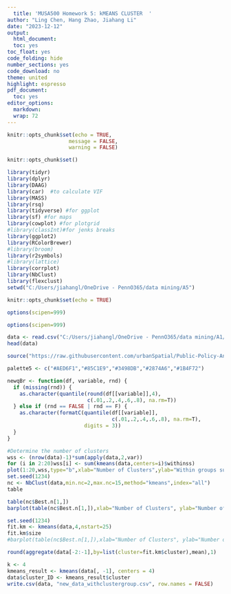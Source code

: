 ---
  title: 'MUSA500 Homework 5: kMEANS CLUSTER  '
author: "Ling Chen, Hang Zhao, Jiahang Li"
date: "2023-12-12"
output:
  html_document:
  toc: yes
toc_float: yes
code_folding: hide
number_sections: yes
code_download: no
theme: united
highlight: espresso
pdf_document:
  toc: yes
editor_options:
  markdown:
  wrap: 72
---
  
  ```{r setup, include=FALSE}
knitr::opts_chunk$set(echo = TRUE,
                      message = FALSE,
                      warning = FALSE)
```

```{r setup2, include=FALSE, echo=FALSE, message=FALSE, warning=FALSE}
knitr::opts_chunk$set()

library(tidyr)
library(dplyr)
library(DAAG)
library(car)  #to calculate VIF
library(MASS)
library(rsq)
library(tidyverse) #for ggplot
library(sf) #for maps
library(cowplot) #for plotgrid
#library(classInt)#for jenks breaks
library(ggplot2)
library(RColorBrewer)
#library(broom)
library(r2symbols)
#library(lattice)
library(corrplot)
library(NbClust)
library(flexclust)
setwd("C:/Users/jiahangl/OneDrive - PennO365/data mining/A5")

knitr::opts_chunk$set(echo = TRUE)

options(scipen=999)

options(scipen=999)

data <- read.csv("C:/Users/jiahangl/OneDrive - PennO365/data mining/A1/RegressionData.csv")
head(data)

source("https://raw.githubusercontent.com/urbanSpatial/Public-Policy-Analytics-Landing/master/functions.r")

palette5 <- c("#AED6F1","#85C1E9","#3498DB","#2874A6","#1B4F72")

```

```{r, warning = FALSE, message = FALSE}
newqBr <- function(df, variable, rnd) {
  if (missing(rnd)) {
    as.character(quantile(round(df[[variable]],4),
                          c(.01,.2,.4,.6,.8), na.rm=T))
  } else if (rnd == FALSE | rnd == F) {
    as.character(formatC(quantile(df[[variable]],
                                  c(.01,.2,.4,.6,.8), na.rm=T),
                         digits = 3))
  }
}
```


```{r, warning = FALSE, message = FALSE}
#Determine the number of clusters
wss <- (nrow(data)-1)*sum(apply(data,2,var))
for (i in 2:20)wss[i] <- sum(kmeans(data,centers=i)$withinss)
plot(1:20,wss,type="b",xlab="Number of Clusters",ylab="Within groups sum of squares")
set.seed(1234)
nc <- NbClust(data,min.nc=2,max.nc=15,method="kmeans",index="all")
table
```
```{r, warning = FALSE, message = FALSE}
table(nc$Best.n[1,])
barplot(table(nc$Best.n[1,]),xlab="Number of Clusters", ylab="Number of Criteria",main="Numebr of Clusters Chosen by 26 Criteria")
```
```{r, warning = FALSE, message = FALSE}
set.seed(1234)
fit.km <- kmeans(data,4,nstart=25)
fit.km$size
#barplot(table(nc$Best.n[1,]),xlab="Number of Clusters", ylab="Number of Criteria",main="Numebr of Clusters Chosen by 26 Criteria")
```
```{r, warning = FALSE, message = FALSE}
round(aggregate(data[-2:-1],by=list(cluster=fit.km$cluster),mean),1)
```

```{r, warning = FALSE, message = FALSE}
k <- 4
kmeans_result <- kmeans(data[, -1], centers = 4)
data$cluster_ID <- kmeans_result$cluster
write.csv(data, "new_data_withclustergroup.csv", row.names = FALSE)
```
